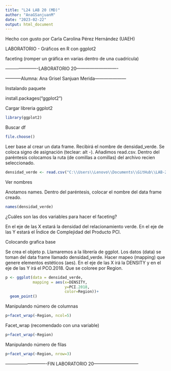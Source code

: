 ```yaml
---
title: "L24 LAB 20 (MD)"
author: "AnaGSanjuanM"
date: "2023-02-22"
output: html_document
---
```


Hecho con gusto por Carla Carolina Pérez Hernández (UAEH)

LABORATORIO - Gráficos en R con ggplot2 

faceting (romper un gráfica en varias dentro de una cuadrícula)

----------------------LABORATORIO 20----------------------------

-----------Alumna: Ana Grisel Sanjuan Merida---------------------


Instalando paquete 

install.packages("ggplot2")

Cargar libreria ggplot2 
```r
library(ggplot2)
```

Buscar df
```r
file.choose()
```

Leer base al crear un data frame. Recibirá el nombre de densidad_verde. Se coloca signo de asignación (teclear: alt -). Añadimos read.csv. Dentro del paréntesis colocamos la ruta (de comillas a comillas) del archivo recien seleccionado.
```r
densidad_verde <- read.csv("C:\\Users\\Lenovo\\Documents\\GitHub\\LAB-20\\L20 Input\\PARA FACETING.csv")
```

Ver nombres

Anotamos names. Dentro del paréntesis, colocar el nombre del data frame creado.
```r
names(densidad_verde)
```

¿Cuáles son las dos variables para hacer el faceting?

En el eje de las X estará la densidad del relacionamiento verde. En el eje de las Y estará el Índice de Complejidad del Producto PCI.

Colocando grafica base

Se crea el objeto p. Llamaremos a la librería de ggplot. Los datos (data) se toman del data frame llamado densidad_verde. Hacer mapeo (mapping) que genere elementos estéticos (aes). En el eje de las X irá la DENSITY y en el eje de las Y irá el PCO.2018. Que se coloree por Region.
```r
p <- ggplot(data = densidad_verde,
            mapping = aes(x=DENSITY,
                          y=PCI.2018,
                          color=Region))+
  geom_point()
```

Manipulando número de columnas
```r
p+facet_wrap(~Region, ncol=5)
```

Facet_wrap (recomendado con una variable)
```r
p+facet_wrap(~Region)
```

Manipulando número de filas
```r
p+facet_wrap(~Region, nrow=3)
```


----------------------------FIN LABORATORIO 20------------------------------
